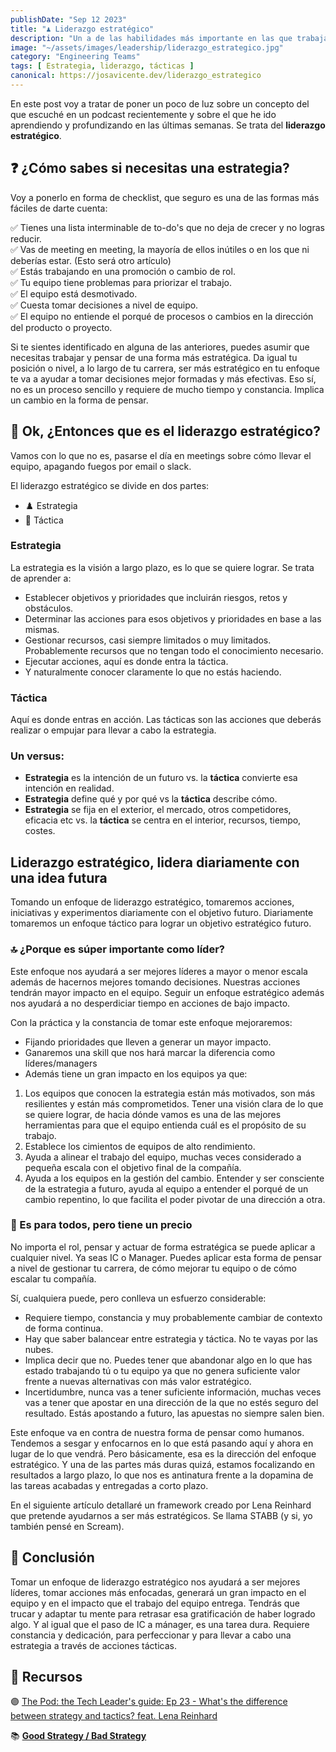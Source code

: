 ```yaml
---
publishDate: "Sep 12 2023"
title: "♟️ Liderazgo estratégico"
description: "Un a de las habilidades más importante en las que trabajar como líder."
image: "~/assets/images/leadership/liderazgo_estrategico.jpg"
category: "Engineering Teams"
tags: [ Estrategia, liderazgo, tácticas ]
canonical: https://josavicente.dev/liderazgo_estrategico
---
```


En este post voy a tratar de poner un poco de luz sobre un concepto del que escuché en un podcast recientemente y sobre el que
he ido aprendiendo y profundizando en las últimas semanas. Se trata del **liderazgo estratégico**.

## ❓ ¿Cómo sabes si necesitas una estrategia?

Voy a ponerlo en forma de checklist, que seguro es una de las formas más fáciles de darte cuenta:

✅ Tienes una lista interminable de to-do's que no deja de crecer y no logras reducir.  
✅ Vas de meeting en meeting, la mayoría de ellos inútiles o en los que ni deberías estar. (Esto será otro artículo)  
✅ Estás trabajando en una promoción o cambio de rol.  
✅ Tu equipo tiene problemas para priorizar el trabajo.  
✅ El equipo está desmotivado.  
✅ Cuesta tomar decisiones a nivel de equipo.  
✅ El equipo no entiende el porqué de procesos o cambios en la dirección del producto o proyecto.  

Si te sientes identificado en alguna de las anteriores, puedes asumir que necesitas trabajar y pensar de una forma
más estratégica. Da igual tu posición o nivel, a lo largo de tu carrera, ser más estratégico en tu enfoque
te va a ayudar a tomar decisiones mejor formadas y más efectivas. Eso sí, no es un proceso sencillo y 
requiere de mucho tiempo y constancia. Implica un cambio en la forma de pensar.

## 🦄 Ok, ¿Entonces que es el liderazgo estratégico?

Vamos con lo que no es, pasarse el día en meetings sobre cómo llevar el equipo, apagando fuegos por email o slack.

El liderazgo estratégico se divide en dos partes:

- ♟️ Estrategia
- 🥷 Táctica

### Estrategia

La estrategia es la visión a largo plazo, es lo que se quiere lograr. Se trata de aprender a:

- Establecer objetivos y prioridades que incluirán riesgos, retos y obstáculos.
- Determinar las acciones para esos objetivos y prioridades en base a las mismas.
- Gestionar recursos, casi siempre limitados o muy limitados. Probablemente recursos que no tengan
todo el conocimiento necesario.
- Ejecutar acciones, aquí es donde entra la táctica.
- Y naturalmente conocer claramente lo que no estás haciendo.

### Táctica

Aquí es donde entras en acción. Las tácticas son las acciones que deberás realizar o empujar para llevar a cabo la estrategia.

### Un versus:

- **Estrategia** es la intención de un futuro vs. la **táctica** convierte esa intención en realidad.
- **Estrategia** define qué y por qué vs la **táctica** describe cómo.
- **Estrategia** se fija en el exterior, el mercado, otros competidores, eficacia etc vs. la **táctica** se centra en el interior, recursos, tiempo, costes.

## Liderazgo estratégico, lidera diariamente con una idea futura

Tomando un enfoque de liderazgo estratégico, tomaremos acciones, iniciativas y experimentos diariamente con el objetivo futuro. Diariamente 
tomaremos un enfoque táctico para lograr un objetivo estratégico futuro.

### 🔝 ¿Porque es súper importante como líder?
Este enfoque nos ayudará a ser mejores líderes a mayor o menor escala además de hacernos mejores tomando decisiones. Nuestras acciones
tendrán mayor impacto en el equipo. Seguir un enfoque estratégico además nos ayudará a no desperdiciar tiempo en 
acciones de bajo impacto.

Con la práctica y la constancia de tomar este enfoque mejoraremos:

- Fijando prioridades que lleven a generar un mayor impacto.
- Ganaremos una skill que nos hará marcar la diferencia como líderes/managers
- Además tiene un gran impacto en los equipos ya que:
1. Los equipos que conocen la estrategia están más motivados, son más resilientes y están más comprometidos. Tener una visión
clara de lo que se quiere lograr, de hacia dónde vamos es una de las mejores herramientas para que el equipo entienda cuál es el propósito de su trabajo.
2. Establece los cimientos de equipos de alto rendimiento.
3. Ayuda a alinear el trabajo del equipo, muchas veces considerado a pequeña escala con el objetivo final de la compañía.
4. Ayuda a los equipos en la gestión del cambio. Entender y ser consciente de la estrategia a futuro, ayuda al equipo a entender el porqué de un cambio repentino, lo que facilita el poder pivotar de una dirección a otra.

### 🫶 Es para todos, pero tiene un precio

No importa el rol, pensar y actuar de forma estratégica se puede aplicar a cualquier nivel. Ya seas IC o Manager. Puedes aplicar
esta forma de pensar a nivel de gestionar tu carrera, de cómo mejorar tu equipo o de cómo escalar tu compañía.

Sí, cualquiera puede, pero conlleva un esfuerzo considerable:
- Requiere tiempo, constancia y muy probablemente cambiar de contexto de forma continua.
- Hay que saber balancear entre estrategia y táctica. No te vayas por las nubes.
- Implica decir que no. Puedes tener que abandonar algo en lo que has estado trabajando tú o tu equipo ya que no genera suficiente valor frente a nuevas
alternativas con más valor estratégico.
- Incertidumbre, nunca vas a tener suficiente información, muchas veces vas a tener que apostar en una dirección de la que
no estés seguro del resultado. Estás apostando a futuro, las apuestas no siempre salen bien.

Este enfoque va en contra de nuestra forma de pensar como humanos. Tendemos a sesgar y enfocarnos en lo que está pasando aquí y ahora en lugar de lo que vendrá. 
Pero básicamente, esa es la dirección del enfoque estratégico. Y una de las partes más duras quizá, estamos focalizando en resultados a largo plazo,
lo que nos es antinatura frente a la dopamina de las tareas acabadas y entregadas a corto plazo.

En el siguiente artículo detallaré un framework creado por Lena Reinhard que pretende ayudarnos a ser más estratégicos. Se llama STABB (y si, yo también pensé en Scream).

## 🧠 Conclusión

Tomar un enfoque de liderazgo estratégico nos ayudará a ser mejores líderes, tomar acciones más enfocadas, generará un gran 
impacto en el equipo y en el impacto que el trabajo del equipo entrega.
Tendrás que trucar y adaptar tu mente para retrasar esa gratificación de haber logrado algo. Y al igual que el paso de IC a mánager, es una tarea dura. 
Requiere constancia y dedicación, para perfeccionar y para llevar a cabo una estrategia a través de acciones tácticas.


## 📖 Recursos

🟣 [The Pod: the Tech Leader's guide: Ep 23 - What's the difference between strategy and tactics? feat. Lena Reinhard](https://podcasts.apple.com/es/podcast/the-pod-presents-primarily-context-based/id1564737735?i=1000601482430)

📚 **[Good Strategy / Bad Strategy](https://amzn.to/45eLvha)**